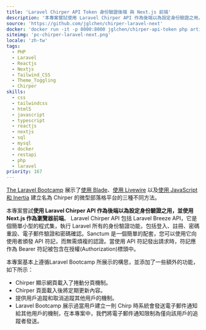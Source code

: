 ```yaml
---
title: 'Laravel Chirper API Token 身份驗證後端 與 Next.js 前端'
description: '本專案嘗試使用 Laravel Chirper API 作為後端以為設定身份驗證之用，並使用 Next.js 作為瀏覽器前端。'
source: 'https://github.com/jglchen/chirper-laravel-next'
docker: 'docker run -it -p 8000:8000 jglchen/chirper-api-token php artisan serve --host=0.0.0.0 (server site) | docker run -p 3000:3000 jglchen/chirper-next-token (client site)'
siteimg: 'pc-chirper-laravel-next.png'
locale: 'zh-tw'
tags:
  - PHP
  - Laravel
  - Reactjs
  - Nextjs
  - Tailwind_CSS
  - Theme_Toggling
  - Chirper
skills:
  - css
  - tailwindcss
  - html5
  - javascript
  - typescript
  - reactjs
  - nextjs
  - sql
  - mysql
  - docker
  - restapi
  - php
  - laravel
priority: 167
---
```


[The Laravel Bootcamp](https://bootcamp.laravel.com/) 展示了[使用 Blade](https://bootcamp.laravel.com/blade/installation)、[使用 Livewire](https://bootcamp.laravel.com/livewire/installation) 以及[使用 JavaScript 和 Inertia](https://bootcamp.laravel.com/inertia/installation) 建立名為 Chirper 的微型部落格平台的三種不同方法。

本專案嘗試**使用 Laravel Chirper API 作為後端以為設定身份驗證之用，並使用 Next.js 作為瀏覽器前端**。
Laravel Chirper API 包括 Laravel Breeze API，它是個簡單小型的程式集，執行 Laravel 所有的身份驗證功能，包括登入、註冊、密碼重設、電子郵件驗證和密碼確認。Sanctum 是一個簡單的配套，您可以使用它向使用者頒發 API 符記，而無需煩複的認證。當使用 API 符記發出請求時，符記應作為 Bearer 符記被包含在授權(Authorization)標頭中。

本專案基本上遵循Laravel Bootcamp 所展示的構思，並添加了一些額外的功能，如下所示：
- Chirper 顯示網頁載入了捲動分頁機制。
- Chirper 頁面載入後將定期更新內容。
- 提供用戶追蹤和取消追蹤其他用戶的機制。
- Laravel Bootcamp 展示過當用戶建立一則 Chirp 時系統會發送電子郵件通知給其他用戶的機制，在本專案中，我們將電子郵件通知限制為僅向該用戶的追蹤者發送。
